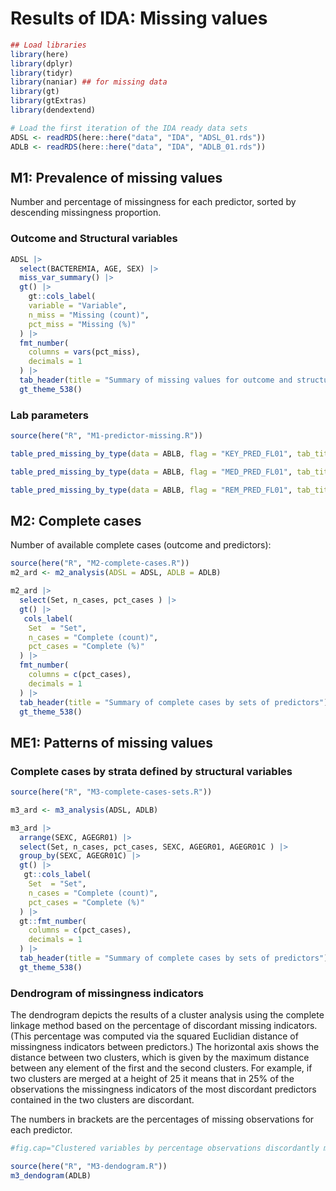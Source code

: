 # Results of IDA: Missing values {#Missing}


```{r, warning=FALSE, message=FALSE}
## Load libraries
library(here)
library(dplyr)
library(tidyr)
library(naniar) ## for missing data 
library(gt)
library(gtExtras)
library(dendextend)

# Load the first iteration of the IDA ready data sets
ADSL <- readRDS(here::here("data", "IDA", "ADSL_01.rds"))
ADLB <- readRDS(here::here("data", "IDA", "ADLB_01.rds"))
```


## M1: Prevalence of missing values

Number and percentage of missingness for each predictor, sorted by descending missingness proportion. 

### Outcome and Structural variables

```{r m1-structural, message = FALSE, warning = FALSE, echo = FALSE}

ADSL |>
  select(BACTEREMIA, AGE, SEX) |>
  miss_var_summary() |>
  gt() |>
    gt::cols_label(
    variable = "Variable",
    n_miss = "Missing (count)",
    pct_miss = "Missing (%)"
  ) |>
  fmt_number(
    columns = vars(pct_miss),
    decimals = 1
  ) |>
  tab_header(title = "Summary of missing values for outcome and structural predictors") |>
  gt_theme_538()

```

### Lab parameters 

```{r m1-lab-predictors-key, message = FALSE, warning = FALSE, echo = FALSE}

source(here("R", "M1-predictor-missing.R"))

table_pred_missing_by_type(data = ABLB, flag = "KEY_PRED_FL01", tab_title = "Summary of missing values for key predictors")

```

```{r m1-lab-predictors-med, message = FALSE, warning = FALSE, echo = FALSE}

table_pred_missing_by_type(data = ABLB, flag = "MED_PRED_FL01", tab_title = "Summary of missing values for medium importance predictors")

```


```{r m1-lab-predictors-rem, message = FALSE, warning = FALSE, echo = FALSE}

table_pred_missing_by_type(data = ABLB, flag = "REM_PRED_FL01", tab_title = "Summary of missing values for remaining predictors")

```


## M2: Complete cases

Number of available complete cases (outcome and predictors):

```{r summiss, message =FALSE, warning =FALSE , echo=FALSE}

source(here("R", "M2-complete-cases.R"))
m2_ard <- m2_analysis(ADSL = ADSL, ADLB = ADLB)

m2_ard |> 
  select(Set, n_cases, pct_cases ) |>
  gt() |>
   cols_label(
    Set  = "Set",
    n_cases = "Complete (count)",
    pct_cases = "Complete (%)"
  ) |>
  fmt_number(
    columns = c(pct_cases),
    decimals = 1
  ) |>
  tab_header(title = "Summary of complete cases by sets of predictors") |>
  gt_theme_538() 

```


## ME1: Patterns of missing values

### Complete cases by strata defined by structural variables

```{r summiss2, message =FALSE, warning =FALSE , echo=FALSE}

source(here("R", "M3-complete-cases-sets.R"))

m3_ard <- m3_analysis(ADSL, ADLB)

m3_ard |> 
  arrange(SEXC, AGEGR01) |>
  select(Set, n_cases, pct_cases, SEXC, AGEGR01, AGEGR01C ) |>
  group_by(SEXC, AGEGR01C) |>
  gt() |>
   gt::cols_label(
    Set  = "Set",
    n_cases = "Complete (count)",
    pct_cases = "Complete (%)"
  ) |>
  gt::fmt_number(
    columns = c(pct_cases),
    decimals = 1
  ) |>
  tab_header(title = "Summary of complete cases by sets of predictors") |>
  gt_theme_538()


```

### Dendrogram of missingness indicators 

The dendrogram depicts the results of a cluster analysis using the complete linkage method based on the percentage of discordant missing indicators. (This percentage was computed via the squared Euclidian distance of missingness indicators between predictors.) The horizontal axis shows the distance between two clusters, which is given by the maximum distance between any element of the first and the second clusters.  For example, if two clusters are merged at a height of 25 it means that in 25% of the observations the missingness indicators of the most discordant predictors contained in the two clusters are discordant.

The numbers in brackets are the percentages of missing observations for each predictor.

```{r m3-dendogram, message =FALSE, warning =FALSE , echo=FALSE, fig.height=12, fig.width=12}

#fig.cap="Clustered variables by percentage observations discordantly missing [by variable percentage missing]"

source(here("R", "M3-dendogram.R"))
m3_dendogram(ADLB)

```




